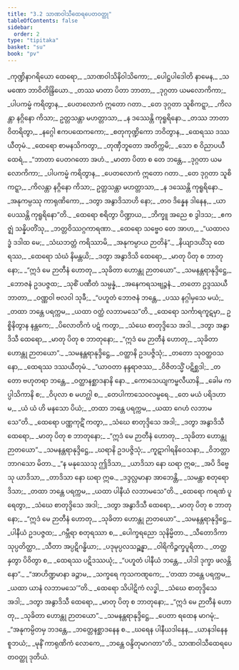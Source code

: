 ```yaml
---
title: "3.2 သာဏဝါသီထေရပေတဝတ္ထု"
tableOfContents: false
sidebar:
  order: 2
type: "tipitaka"
basket: "su"
book: "pv"
---
```



<DynamicBreadcrumb />

<Division number="408" book="pv" e="ch" v="19" p="168">

<Paragraph number="442" type="verses" book="pv">
_ကုဏ္ဍိနာဂရိယော ထေရော,_  
_သာဏဝါသိနိဝါသိကော;_  
_ပေါဋ္ဌပါဒေါတိ နာမေန,_  
_သမဏော ဘာဝိတိန္ဒြိယော._  

</Paragraph>

</Division>
<Division number="409" book="pv" e="ch" v="19" p="169">

<Paragraph number="443" type="verses" book="pv">
_တဿ မာတာ ပိတာ ဘာတာ,_  
_ဒုဂ္ဂတာ ယမလောကိကာ;_  
_ပါပကမ္မံ ကရိတွာန,_  
_ပေတလောကံ ဣတော ဂတာ._  

</Paragraph>

</Division>
<Division number="410" book="pv" e="ch" v="19" p="169">

<Paragraph number="444" type="verses" book="pv">
_တေ ဒုဂ္ဂတာ သူစိကဋ္ဋာ,_  
_ကိလန္တာ နဂ္ဂိနော ကိသာ;_  
ဥတ္တသန္တာ မဟတ္တာသာ,_  
_န ဒဿေန္တိ ကုရူရိနော._  

</Paragraph>

</Division>
<Division number="411" book="pv" e="ch" v="19" p="169">

<Paragraph number="445" type="verses" book="pv">
_တဿ ဘာတာ ဝိတရိတွာ,_  
_နဂ္ဂေါ ဧကပထေကကော;_  
_စတုကုဏ္ဍိကော ဘဝိတွာန,_  
_ထေရဿ ဒဿယီတုမံ._  

</Paragraph>

</Division>
<Division number="412" book="pv" e="ch" v="19" p="169">

<Paragraph number="446" type="verses" book="pv">
_ထေရော စာမနသိကတွာ,_  
_တုဏှီဘူတော အတိက္ကမိ;_  
_သော စ ဝိညာပယီ ထေရံ,_  
_“ဘာတာ ပေတဂတော အဟံ._  

</Paragraph>

</Division>
<Division number="413" book="pv" e="ch" v="19" p="169">

<Paragraph number="447" type="verses" book="pv">
_မာတာ ပိတာ စ တေ ဘန္တေ,_  
_ဒုဂ္ဂတာ ယမလောကိကာ;_  
_ပါပကမ္မံ ကရိတွာန,_  
_ပေတလောကံ ဣတော ဂတာ._  

</Paragraph>

</Division>
<Division number="414" book="pv" e="ch" v="19" p="169">

<Paragraph number="448" type="verses" book="pv">
_တေ ဒုဂ္ဂတာ သူစိကဋ္ဋာ,_  
_ကိလန္တာ နဂ္ဂိနော ကိသာ;_  
ဥတ္တသန္တာ မဟတ္တာသာ,_  
_န ဒဿေန္တိ ကုရူရိနော._  

</Paragraph>

</Division>
<Division number="415" book="pv" e="ch" v="19" p="169">

<Paragraph number="449" type="verses" book="pv">
_အနုကမ္ပဿု ကာရုဏိကော,_  
_ဒတွာ အနွာဒိသာဟိ နော;_  
_တဝ ဒိန္နေန ဒါနေန,_  
_ယာပေဿန္တိ ကုရူရိနော”တိ._  

</Paragraph>

</Division>
<Division number="416" book="pv" e="ch" v="19" p="169">

<Paragraph number="450" type="verses" book="pv">
_ထေရော စရိတွာ ပိဏ္ဍာယ,_  
_ဘိက္ခူ အညေ စ ဒွါဒသ;_  
_ဧကဇ္ဈံ သန္နိပတိံသု,_  
_ဘတ္တဝိဿဂ္ဂကာရဏာ._  

</Paragraph>

</Division>
<Division number="417" book="pv" e="ch" v="19" p="169">

<Paragraph number="451" type="verses" book="pv">
_ထေရော သဗ္ဗေဝ တေ အာဟ,_  
_“ယထာလဒ္ဓံ ဒဒါထ မေ;_  
_သံဃဘတ္တံ ကရိဿာမိ,_  
_အနုကမ္ပာယ ဉာတိနံ”._  

</Paragraph>

</Division>
<Division number="418" book="pv" e="ch" v="19" p="169">

<Paragraph number="452" type="verses" book="pv">
_နိယျာဒယိံသု ထေရဿ,_  
_ထေရော သံဃံ နိမန္တယိ;_  
_ဒတွာ အနွာဒိသိ ထေရော,_  
_မာတု ပိတု စ ဘာတုနော;_  
_“ဣဒံ မေ ဉာတီနံ ဟောတု,_  
_သုခိတာ ဟောန္တု ဉာတယော”._  

</Paragraph>

</Division>
<Division number="419" book="pv" e="ch" v="19" p="169">

<Paragraph number="453" type="verses" book="pv">
_သမနန္တရာနုဒ္ဒိဋ္ဌေ,_  
_ဘောဇနံ ဥဒပဇ္ဇထ;_  
_သုစိံ ပဏီတံ သမ္ပန္နံ,_  
_အနေကရသဗျဉ္ဇနံ._  

</Paragraph>

</Division>
<Division number="420" book="pv" e="ch" v="19" p="169">

<Paragraph number="454" type="verses" book="pv">
_တတော ဥဒ္ဒဿယီ ဘာတာ,_  
_ဝဏ္ဏဝါ ဗလဝါ သုခီ;_  
_“ပဟူတံ ဘောဇနံ ဘန္တေ,_  
_ပဿ နဂ္ဂါမှသေ မယံ;_  
_တထာ ဘန္တေ ပရက္ကမ,_  
_ယထာ ဝတ္ထံ လဘာမသေ”တိ._  

</Paragraph>

</Division>
<Division number="421" book="pv" e="ch" v="19" p="170">

<Paragraph number="455" type="verses" book="pv">
_ထေရော သင်္ကာရကူဋမှာ,_  
ဥစ္စိနိတွာန နန္တကေ;_  
_ပိလောတိကံ ပဋံ ကတွာ,_  
_သံဃေ စာတုဒ္ဒိသေ အဒါ._  

</Paragraph>

</Division>
<Division number="422" book="pv" e="ch" v="19" p="170">

<Paragraph number="456" type="verses" book="pv">
_ဒတွာ အနွာဒိသီ ထေရော,_  
_မာတု ပိတု စ ဘာတုနော;_  
_“ဣဒံ မေ ဉာတီနံ ဟောတု,_  
_သုခိတာ ဟောန္တု ဉာတယော”._  

</Paragraph>

</Division>
<Division number="423" book="pv" e="ch" v="19" p="170">

<Paragraph number="457" type="verses" book="pv">
_သမနန္တရာနုဒ္ဒိဋ္ဌေ,_  
_ဝတ္ထာနိ ဥဒပဇ္ဇိသုံ;_  
_တတော သုဝတ္ထဝသနော,_  
_ထေရဿ ဒဿယီတုမံ._  

</Paragraph>

</Division>
<Division number="424" book="pv" e="ch" v="19" p="170">

<Paragraph number="458" type="verses" book="pv">
_“ယာဝတာ နန္ဒရာဇဿ,_  
_ဝိဇိတသ္မိံ ပဋိစ္ဆဒါ;_  
_တတော ဗဟုတရာ ဘန္တေ,_  
_ဝတ္ထာနစ္ဆာဒနာနိ နော._  

</Paragraph>

</Division>
<Division number="425" book="pv" e="ch" v="19" p="170">

<Paragraph number="459" type="verses" book="pv">
_ကောသေယျကမ္ဗလီယာနိ,_  
_ခေါမ ကပ္ပါသိကာနိ စ;_  
_ဝိပုလာ စ မဟဂ္ဃါ စ,_  
_တေပါကာသေဝလမ္ဗရေ._  

</Paragraph>

</Division>
<Division number="426" book="pv" e="ch" v="19" p="170">

<Paragraph number="460" type="verses" book="pv">
_တေ မယံ ပရိဒဟာမ,_  
_ယံ ယံ ဟိ မနသော ပိယံ;_  
_တထာ ဘန္တေ ပရက္ကမ,_  
_ယထာ ဂေဟံ လဘာမသေ”တိ._  

</Paragraph>

</Division>
<Division number="427" book="pv" e="ch" v="19" p="170">

<Paragraph number="461" type="verses" book="pv">
_ထေရော ပဏ္ဏကုဋိံ ကတွာ,_  
_သံဃေ စာတုဒ္ဒိသေ အဒါ;_  
_ဒတွာ အနွာဒိသီ ထေရော,_  
_မာတု ပိတု စ ဘာတုနော;_  
_“ဣဒံ မေ ဉာတီနံ ဟောတု,_  
_သုခိတာ ဟောန္တု ဉာတယော”._  

</Paragraph>

</Division>
<Division number="428" book="pv" e="ch" v="19" p="170">

<Paragraph number="462" type="verses" book="pv">
_သမနန္တရာနုဒ္ဒိဋ္ဌေ,_  
_ဃရာနိ ဥဒပဇ္ဇိသုံ;_  
_ကူဋာဂါရနိဝေသနာ,_  
_ဝိဘတ္တာ ဘာဂသော မိတာ._  

</Paragraph>

</Division>
<Division number="429" book="pv" e="ch" v="19" p="170">

<Paragraph number="463" type="verses" book="pv">
_“န မနုဿေသု ဤဒိသာ,_  
_ယာဒိသာ နော ဃရာ ဣဓ;_  
_အပိ ဒိဗ္ဗေသု ယာဒိသာ,_  
_တာဒိသာ နော ဃရာ ဣဓ._  

</Paragraph>

</Division>
<Division number="430" book="pv" e="ch" v="19" p="170">

<Paragraph number="464" type="verses" book="pv">
_ဒဒ္ဒလ္လမာနာ အာဘေန္တိ,_  
_သမန္တာ စတုရော ဒိသာ;_  
_တထာ ဘန္တေ ပရက္ကမ,_  
_ယထာ ပါနီယံ လဘာမသေ”တိ._  

</Paragraph>

</Division>
<Division number="431" book="pv" e="ch" v="19" p="170">

<Paragraph number="465" type="verses" book="pv">
_ထေရော ကရဏံ ပူရေတွာ,_  
_သံဃေ စာတုဒ္ဒိသေ အဒါ;_  
_ဒတွာ အနွာဒိသီ ထေရော,_  
_မာတု ပိတု စ ဘာတုနော;_  
_“ဣဒံ မေ ဉာတီနံ ဟောတု,_  
_သုခိတာ ဟောန္တု ဉာတယော”._  

</Paragraph>

</Division>
<Division number="432" book="pv" e="ch" v="19" p="170">

<Paragraph number="466" type="verses" book="pv">
_သမနန္တရာနုဒ္ဒိဋ္ဌေ,_  
_ပါနီယံ ဥဒပဇ္ဇထ;_  
_ဂမ္ဘီရာ စတုရဿာ စ,_  
_ပေါက္ခရညော သုနိမ္မိတာ._  

</Paragraph>

</Division>
<Division number="433" book="pv" e="ch" v="19" p="171">

<Paragraph number="467" type="verses" book="pv">
_သီတောဒိကာ သုပ္ပတိတ္ထာ,_  
_သီတာ အပ္ပဋိဂန္ဓိယာ;_  
_ပဒုမုပ္ပလသဉ္ဆန္နာ,_  
_ဝါရိကိဉ္ဇက္ခပူရိတာ._  

</Paragraph>

</Division>
<Division number="434" book="pv" e="ch" v="19" p="171">

<Paragraph number="468" type="verses" book="pv">
_တတ္ထ နှတွာ ပိဝိတွာ စ,_  
_ထေရဿ ပဋိဒဿယုံ;_  
_“ပဟူတံ ပါနီယံ ဘန္တေ,_  
_ပါဒါ ဒုက္ခာ ဖလန္တိ နော”._  

</Paragraph>

</Division>
<Division number="435" book="pv" e="ch" v="19" p="171">

<Paragraph number="469" type="verses" book="pv">
_“အာဟိဏ္ဍမာနာ ခဉ္ဇာမ,_  
_သက္ခရေ ကုသကဏ္ဋကေ;_  
_‘တထာ ဘန္တေ ပရက္ကမ,_  
_ယထာ ယာနံ လဘာမသေ’”တိ._  

</Paragraph>

</Division>
<Division number="436" book="pv" e="ch" v="19" p="171">

<Paragraph number="470" type="verses" book="pv">
_ထေရော သိပါဋိကံ လဒ္ဓါ,_  
_သံဃေ စာတုဒ္ဒိသေ အဒါ;_  
_ဒတွာ အနွာဒိသီ ထေရော,_  
_မာတု ပိတု စ ဘာတုနော;_  
_“ဣဒံ မေ ဉာတီနံ ဟောတု,_  
_သုခိတာ ဟောန္တု ဉာတယော”._  

</Paragraph>

</Division>
<Division number="437" book="pv" e="ch" v="19" p="171">

<Paragraph number="471" type="verses" book="pv">
_သမနန္တရာနုဒ္ဒိဋ္ဌေ,_  
_ပေတာ ရထေန မာဂမုံ;_  
_“အနုကမ္ပိတမှ ဘဒန္တေ,_  
_ဘတ္တေနစ္ဆာဒနေန စ._  

</Paragraph>

</Division>
<Division number="438" book="pv" e="ch" v="19" p="171">

<Paragraph number="472" type="verses" book="pv">
_ဃရေန ပါနီယဒါနေန,_  
_ယာနဒါနေန စူဘယံ;_  
_မုနိံ ကာရုဏိကံ လောကေ,_  
_ဘန္တေ ဝန္ဒိတုမာဂတာ”တိ._  


</Paragraph>
</Division>

<Paragraph number="473" type="center" book="pv">
သာဏဝါသီထေရပေတဝတ္ထု ဒုတိယံ.
</Paragraph>